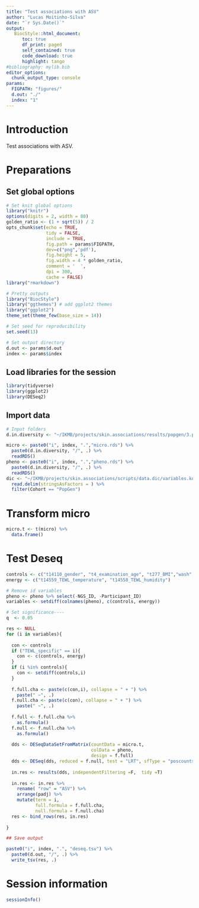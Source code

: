 ```yaml
---
title: "Test associations with ASV"
author: "Lucas Moitinho-Silva"
date: "`r Sys.Date()`"
output:
   BiocStyle::html_document:
      toc: true
      df_print: paged
      self_contained: true
      code_download: true
      highlight: tango
#bibliography: mylib.bib
editor_options:
  chunk_output_type: console
params:
  FIGPATH: "figures/"
  d.out: "./"
  index: "1"
---
```



# Introduction

Test associations with ASV.

# Preparations

## Set global options

```r
# Set knit global options
library("knitr")
options(digits = 2, width = 80)
golden_ratio <- (1 + sqrt(5)) / 2
opts_chunk$set(echo = TRUE,
               tidy = FALSE,
               include = TRUE,
               fig.path = params$FIGPATH,
               dev=c("png",'pdf'),
               fig.height = 5,
               fig.width = 4 * golden_ratio,
               comment = '  ',
               dpi = 300,
               cache = FALSE)
library("rmarkdown")

# Pretty outputs
library("BiocStyle")
library("ggthemes") # add ggplot2 themes
library("ggplot2")
theme_set(theme_few(base_size = 14))

# Set seed for reproducibility
set.seed(13)

# Set output directory
d.out <- params$d.out
index <- params$index
```


## Load libraries for the session

```r
library(tidyverse)
library(ggplot2)
library(DESeq2)
```

## Import data
```r
# Input folders
d.in.diversity <- "~/IKMB/projects/skin.associations/results/popgen/3.physio.set/2.get.diversity"

micro <- paste0("i", index, ".","micro.rds") %>% 
  paste0(d.in.diversity, "/", .) %>% 
  readRDS()
pheno <- paste0("i", index, ".","pheno.rds") %>% 
  paste0(d.in.diversity, "/", .) %>% 
  readRDS()
dic <- "~/IKMB/projects/skin.associations/scripts/data.dic/variables.kora.pop.tsv" %>% 
  read.delim(stringsAsFactors = ) %>% 
  filter(Cohort == "PopGen")
```


# Transform micro

```r
micro.t <- t(micro) %>% 
  data.frame()
```

# Test Deseq


```r
controls <- c("t14110_gender", "t4_examination_age", "t277_BMI","wash", "cream")
energy <- c("t14559_TEWL_temperature", "t14558_TEWL_humidity")

# Remove id variables
pheno <- pheno %>% select(-NGS_ID, -Participant_ID)
variables <- setdiff(colnames(pheno), c(controls, energy))

# Set significance----
q  <- 0.05

res <- NULL
for (i in variables){
  
  con <- controls
  if ("TEWL_specific" == i){
    con <- c(controls, energy)
  }
  if (i %in% controls){
    con <- setdiff(controls,i)
  }
  
  f.full.cha <- paste(c(con,i), collapse = " + ") %>% 
    paste(" ~", .)
  f.null.cha <- paste(c(con), collapse = " + ") %>% 
    paste(" ~", .)
  
  f.full <- f.full.cha %>% 
    as.formula()
  f.null <- f.null.cha %>% 
    as.formula()
  
  dds <- DESeqDataSetFromMatrix(countData = micro.t,
                                colData = pheno,
                                design = f.full)
  dds <- DESeq(dds, reduced = f.null, test = "LRT", sfType = "poscounts")
  
  in.res <- results(dds, independentFiltering =F,  tidy =T) 
  
  in.res <- in.res %>%
    rename( "row" = "ASV") %>%
    arrange(padj) %>%  
    mutate(term = i,
           full.formula = f.full.cha,
           null.formula = f.null.cha)
  res <- bind_rows(res, in.res)
  
}

## Save output

paste0("i", index, ".", "deseq.tsv") %>% 
  paste0(d.out, "/", .) %>% 
  write_tsv(res, .)

```

# Session information

```r
sessionInfo()
```
